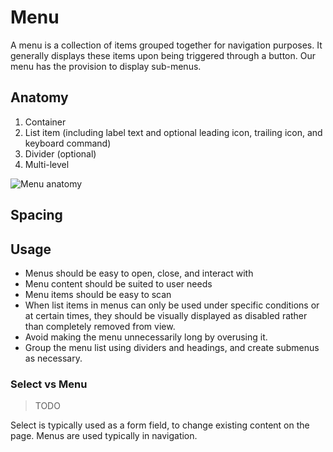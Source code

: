 

<Meta of={MenuStories} />


# Menu
A menu is a collection of items grouped together for navigation purposes. It generally displays these items upon being triggered through a button. Our menu has the provision to display sub-menus.

## Anatomy

1. Container
2. List item (including label text and optional leading icon, trailing icon, and keyboard command)
3. Divider (optional)
4. Multi-level

![Menu anatomy](./docs/menu-anatomy.png)

## Spacing

## Usage

- Menus should be easy to open, close, and interact with
- Menu content should be suited to user needs
- Menu items should be easy to scan
- When list items in menus can only be used under specific conditions or at certain times, they should be visually displayed as disabled rather than completely removed from view.
- Avoid making the menu unnecessarily long by overusing it.
- Group the menu list using dividers and headings, and create submenus as necessary.

### Select vs Menu

> TODO

Select is typically used as a form field, to change existing content on the page.
Menus are used typically in navigation.

